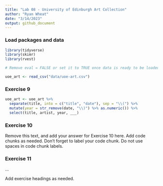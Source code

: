 ```yaml
---
title: "Lab 08 - University of Edinburgh Art Collection"
author: "Ryan Wheat"
date: "3/14/2023"
output: github_document
---
```


### Load packages and data

```r
library(tidyverse) 
library(skimr)
library(rvest)
```

```r
# Remove eval = FALSE or set it to TRUE once data is ready to be loaded

uoe_art <- read_csv("data/uoe-art.csv")
```

### Exercise 9

```r
uoe_art <- uoe_art %>%
  separate(title, into = c("title", "date"), sep = "\\(") %>%
  mutate(year = str_remove(date, "\\)") %>% as.numeric()) %>%
  select(title, artist, year, ___)
```

### Exercise 10

Remove this text, and add your answer for Exercise 10 here.
Add code chunks as needed.
Don't forget to label your code chunk.
Do not use spaces in code chunk labels.

### Exercise 11

...

Add exercise headings as needed.
